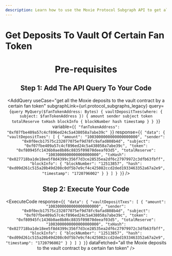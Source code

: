 ```yaml
---
description: Learn how to use the Moxie Protocol Subgraph API to get all the Moxie deposits to the vault contract by a certain fan token on the Moxie protocol.
---
```



# Get Deposits To Vault Of Certain Fan Token

<Header
  useCase="get all the Moxie deposits to the vault contract by a certain fan token"
  apiName="Moxie Protocol Subgraph"
/>

# Pre-requisites

<Prerequisites apiName="Moxie Protocol Subgraph" />

## Step 1: Add The API Query To Your Code

<AddQuery
  useCase="get all the Moxie deposits to the vault contract by a certain fan token"
  subgraphLink={url.protocol_subgraphs_legacy}
  query={`query MyQuery($fanTokenAddress: Bytes) {
  vaultDepositTxes(where: { subject: $fanTokenAddress }) {
    amount
    sender
    subject
    token
    totalReserve
    txHash
    blockInfo {
      blockNumber
      hash
      timestamp
    }
  }
}`}
  variable={`{
  "fanTokenAddress": "0xf07fbe409a57c4cf896ed24c5a438058a7abe39c"
}`}
  response={`{
  "data": {
    "vaultDepositTxes": [
      {
        "amount": "1003000000000000000000",
        "sender": "0x0f0ecb17575c232077075ef9d78fc9afad808b4d",
        "subject": "0xf07fbe409a57c4cf896ed24c5a438058a7abe39c",
        "token": "0xf80945fc1436b0ae8b86c8835f09870deeaf03d5",
        "totalReserve": "1003000000000000000000",
        "txHash": "0x027718ba1de18ee5f8d4399c356f7d3ce28535ea2df6c27979972c3dfb63fbff",
        "blockInfo": {
          "blockNumber": "12513857",
          "hash": "0xd09d261c515a20b49d208c0df5b7e9cf4c425082ccd2ded1933463352a67a2e9",
          "timestamp": "1720796002"
        }
      }
    ]
  }
}`}
/>

## Step 2: Execute Your Code

<ExecuteCode
  response={`{
  "data": {
    "vaultDepositTxes": [
      {
        "amount": "1003000000000000000000",
        "sender": "0x0f0ecb17575c232077075ef9d78fc9afad808b4d",
        "subject": "0xf07fbe409a57c4cf896ed24c5a438058a7abe39c",
        "token": "0xf80945fc1436b0ae8b86c8835f09870deeaf03d5",
        "totalReserve": "1003000000000000000000",
        "txHash": "0x027718ba1de18ee5f8d4399c356f7d3ce28535ea2df6c27979972c3dfb63fbff",
        "blockInfo": {
          "blockNumber": "12513857",
          "hash": "0xd09d261c515a20b49d208c0df5b7e9cf4c425082ccd2ded1933463352a67a2e9",
          "timestamp": "1720796002"
        }
      }
    ]
  }
}`}
  dataFetched="all the Moxie deposits to the vault contract by a certain fan token"
/>

<DeveloperSupport />
